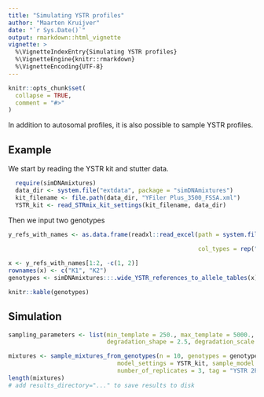 ```yaml
---
title: "Simulating YSTR profiles"
author: "Maarten Kruijver"
date: "`r Sys.Date()`"
output: rmarkdown::html_vignette
vignette: >
  %\VignetteIndexEntry{Simulating YSTR profiles}
  %\VignetteEngine{knitr::rmarkdown}
  %\VignetteEncoding{UTF-8}
---
```


```r
knitr::opts_chunk$set(
  collapse = TRUE,
  comment = "#>"
)
```

In addition to autosomal profiles, it is also possible to sample YSTR profiles.

## Example

We start by reading the YSTR kit and stutter data.

```r
  require(simDNAmixtures)
  data_dir <- system.file("extdata", package = "simDNAmixtures")
  kit_filename <- file.path(data_dir, "YFiler Plus_3500_FSSA.xml")
  YSTR_kit <- read_STRmix_kit_settings(kit_filename, data_dir)
```

Then we input two genotypes

```r
y_refs_with_names <- as.data.frame(readxl::read_excel(path = system.file("extdata","South_Australia_YSTRs.xlsx",
                                                                         package = "simDNAmixtures"), 
                                                      col_types = rep("text", 27)))

x <- y_refs_with_names[1:2, -c(1, 2)]
rownames(x) <- c("K1", "K2")
genotypes <- simDNAmixtures:::.wide_YSTR_references_to_allele_tables(x)
```

```r
knitr::kable(genotypes)
```

## Simulation

```r
sampling_parameters <- list(min_template = 250., max_template = 5000.,
                            degradation_shape = 2.5, degradation_scale = 5e-4)

mixtures <- sample_mixtures_from_genotypes(n = 10, genotypes = genotypes, sampling_parameters = sampling_parameters, 
                               model_settings = YSTR_kit, sample_model = sample_log_normal_model, 
                               number_of_replicates = 3, tag = "YSTR 2P")
length(mixtures)
# add results_directory="..." to save results to disk
```

